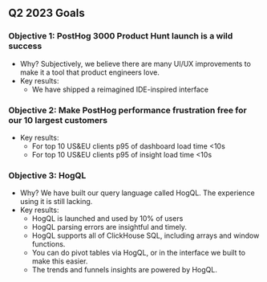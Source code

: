 ## Q2 2023 Goals

### Objective 1: PostHog 3000 Product Hunt launch is a wild success

- Why? Subjectively, we believe there are many UI/UX improvements to make it a tool that product engineers love.
- Key results:
  - We have shipped a reimagined IDE-inspired interface

### Objective 2: Make PostHog performance frustration free for our 10 largest customers

- Key results:
  - For top 10 US&EU clients p95 of dashboard load time <10s
  - For top 10 US&EU clients p95 of insight load time <10s

### Objective 3: HogQL

- Why? We have built our query language called HogQL. The experience using it is still lacking.
- Key results:
  - HogQL is launched and used by 10% of users
  - HogQL parsing errors are insightful and timely.
  - HogQL supports all of ClickHouse SQL, including arrays and window functions.
  - You can do pivot tables via HogQL, or in the interface we built to make this easier.
  - The trends and funnels insights are powered by HogQL.

